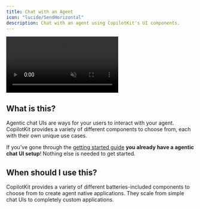 ```yaml
---
title: Chat with an Agent
icon: "lucide/SendHorizontal"
description: Chat with an agent using CopilotKit's UI components.
---
```



<video
  src="https://cdn.copilotkit.ai/docs/copilotkit/images/coagents/agentic-chat-ui.mp4"
  className="rounded-lg shadow-xl"
  loop
  playsInline
  controls
  autoPlay
  muted
/>
<Callout>
  This video shows the [coagents
  starter](https://github.com/CopilotKit/CopilotKit/tree/main/examples/coagents-starter---YOUR-FRAMEWORK--)
  repo with various Copilot UI components applied to it!
</Callout>

## What is this?

Agentic chat UIs are ways for your users to interact with your agent. CopilotKit provides a variety of different components to choose from, each
with their own unique use cases.

If you've gone through the [getting started guide](/--YOUR-FRAMEWORK--/quickstart/your-framework) **you already have a agentic chat UI setup**! Nothing else is needed
to get started.

## When should I use this?

CopilotKit provides a variety of different batteries-included components to choose from to create agent native applications. They scale
from simple chat UIs to completely custom applications.

<ComponentExamples components={props.components} /> 